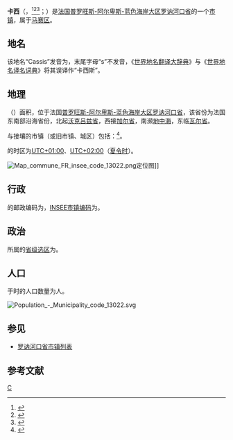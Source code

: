 {{noteTA|G1=法国地名}}
{{Infobox French commune}}
'''卡西'''（{{lang-fr|Cassis}}，{{IPA-fr|kasi}}<ref>{{Cite web|title=Cassis (BDR) : le chœur de Cassis avec de "Grande Zoreille"|url=https://www.youtube.com/watch?t=25&v=GTOol6hT3P0&feature=youtu.be|accessdate=|author=France 3 Provence-Alpes Côte d'Azur|date=|format=|publisher=|language=}}</ref><ref>{{Cite web|title=Pollution : eaux noires à Cassis|url=https://www.youtube.com/watch?t=98&v=s1o0N-1GCVE&feature=youtu.be|accessdate=|author=France 3 Provence-Alpes Côte d'Azur|date=|format=|publisher=|language=}}</ref><ref>{{Cite news|title=Noms de lieux et diable de prononciations|url=https://www.lemonde.fr/festivals-de-l-ete/article/2010/08/21/noms-de-lieux-et-diable-de-prononciations_1401367_1383721.html|newspaper=Le Monde.fr|date=2010-08-21|accessdate=2021-08-05|language=fr|archive-date=2021-08-05|archive-url=https://web.archive.org/web/20210805140415/https://www.lemonde.fr/festivals-de-l-ete/article/2010/08/21/noms-de-lieux-et-diable-de-prononciations_1401367_1383721.html|dead-url=no}}</ref>；{{lang-oc|Cassís}}）是[[法国|法国]][[普罗旺斯-阿尔卑斯-蓝色海岸大区|普罗旺斯-阿尔卑斯-蓝色海岸大区]][[罗讷河口省|罗讷河口省]]的一个[[市镇_(法国)|市镇]]，属于[[马赛区|马赛区]]。

== 地名 ==
该地名“Cassis”发音为{{IPA-fr|kasi|}}，末尾字母“s”不发音，《[[世界地名翻译大辞典|世界地名翻译大辞典]]》与《[[世界地名译名词典|世界地名译名词典]]》将其误译作“卡西斯”。

== 地理 ==
{{PAGENAMEBASE}}（{{wikidata|property|linked|P625}}）面积{{wikidata|properties|P2046}}，位于法国[[普罗旺斯-阿尔卑斯-蓝色海岸大区|普罗旺斯-阿尔卑斯-蓝色海岸大区]][[罗讷河口省|罗讷河口省]]，该省份为法国东南部沿海省份，北起[[沃克吕兹省|沃克吕兹省]]，西接[[加尔省|加尔省]]，南濒[[地中海|地中海]]，东临[[瓦尔省|瓦尔省]]。

与{{PAGENAMEBASE}}接壤的市镇（或旧市镇、城区）包括：{{Wikidata|properties|linked|P47}}<ref name="geo">{{Cite web|url=https://www.geoportail.gouv.fr/carte|title=Carte|accessdate=2020-03-22|author=Géoportail|language=fr|publisher=Géoportail|archive-date=2017-01-29|archive-url=https://web.archive.org/web/20170129154129/https://www.geoportail.gouv.fr/carte/|dead-url=no}}</ref>。

{{PAGENAMEBASE}}的时区为[[UTC+01:00|UTC+01:00]]、[[UTC+02:00|UTC+02:00]]（[[夏时制|夏令时]]）。

[[File:Map_commune_FR_insee_code_13022.png|thumb]]定位图]]{{Clear|left}}
== 行政 ==
{{PAGENAMEBASE}}的邮政编码为{{wikidata|properties|P281}}，[[法国国家统计与经济研究所|INSEE市镇编码]]为{{wikidata|properties|P374}}。

== 政治 ==
{{PAGENAMEBASE}}所属的[[縣_(法國)|省级选区]]为{{WikidataLink|{{wikidata|properties|raw|best||P7938}}}}。

== 人口 ==
{{PAGENAMEBASE}}于{{wikidata|qualifier|P1082|P585}}时的人口数量为{{wikidata|property|raw|P1082}}人。

[[File:Population_-_Municipality_code_13022.svg|thumb]]{{Clear|left}}
== 参见 ==
* [[罗讷河口省市镇列表|罗讷河口省市镇列表]]

== 参考文献 ==
{{reflist}}

{{隆河河口省市鎮}}
[[Category:罗讷河口省市镇|C]]